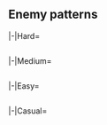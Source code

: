 {{Notice|The following enemy patterns and ship drops are autogenerated.<br>If in doubt, use tooltips to check sample sizes.}}
==Enemy patterns==
{{Section}}
<tabber>
|-|Hard=
{{Event/Map|
{{Event/MapNode|1|Hard|x=138|y=207}}
{{Event/MapNode|AB|Hard|x=170|y=188}}
{{Event/MapNode|A|Hard|x=83|y=148}}
{{Event/MapNode|B|Hard|x=102|y=253}}
{{Event/MapNode|C|Hard|x=179|y=116}}
{{Event/MapNode|D|Hard|x=181|y=285}}
{{Event/MapNode|E|Hard|x=240|y=309}}
{{Event/MapNode|F|Hard|x=272|y=147}}
{{Event/MapNode|G|Hard|x=275|y=83}}
{{Event/MapNode|H|Hard|x=293|y=256}}
{{Event/MapNode|I|Hard|x=349|y=172}}
{{Event/MapNode|J2|Hard|x=354|y=114}}
{{Event/MapNode|J3|Hard|x=376|y=284}}
{{Event/MapNode|J|Hard|x=361|y=237}}
{{Event/MapNode|K|Hard|x=389|y=185}}
{{Event/MapNode|L|Hard|x=397|y=229}}
{{Event/MapNode|M|Hard|x=414|y=138}}
{{Event/MapNode|N|Hard|x=439|y=271}}
{{Event/MapNode|O|Hard|x=441|y=89}}
{{Event/MapNode|P|Hard|x=471|y=305}}
{{Event/MapNode|Q|Hard|x=466|y=210}}
{{Event/MapNode|R|Hard|x=485|y=167}}
{{Event/MapNode|S|Hard|x=491|y=261}}
{{Event/MapNode|T|Hard|x=526|y=220}}
{{Event/MapNode|U|Hard|x=540|y=169}}
{{Event/MapNode|V|Hard|x=548|y=285}}
{{Event/MapNode|W|Hard|x=550|y=98}}
{{Event/MapNode|X|Hard|x=573|y=164}}
{{Event/MapNode|Y|Hard|x=581|y=113}}
{{Event/MapNode|Z1|Hard|x=597|y=305}}
{{Event/MapNode|Z2|Hard|x=612|y=158}}
{{Event/MapNode|Z|Hard|x=564|y=242}}
}}
<div class="scrollable" style="width:800px;max-height:400px;overflow:auto;">
{{Map/Nodes|diff=Hard|name=
|AB
|Raid
|{{TooltipSimple|Diamond|49% (1863/3839)}}
|Standard Carrier Wo-Class/Kai Flagship VI
|Standard Carrier Wo-Class/Kai Flagship VI
|Standard Carrier Wo-Class/Kai Flagship V
|Destroyer Na-Class/Late Model Flagship
|Destroyer Na-Class/Late Model Flagship
|-
|AB
|Raid
|{{TooltipSimple|Diamond|24% (909/3839)}}
|Abyssal Pacific Princess/III
|Standard Carrier Wo-Class/Kai Flagship VI
|Standard Carrier Wo-Class/Kai Flagship VI
|Standard Carrier Wo-Class/Kai Flagship V
|Standard Carrier Wo-Class/Kai Flagship V
|Destroyer Na-Class/Late Model Flagship
|-
|AB
|Raid
|{{TooltipSimple|Diamond|28% (1067/3839)}}
|Abyssal Pacific Princess/Damaged III
|Standard Carrier Wo-Class/Kai Flagship VI
|Standard Carrier Wo-Class/Kai Flagship VI
|Standard Carrier Wo-Class/Kai Flagship V
|Standard Carrier Wo-Class/Kai Flagship V
|Destroyer Na-Class/Late Model Flagship
}}
{{Map/Nodes|diff=Hard|name=
|A
|Normal
|{{TooltipSimple|Line Ahead|82% (9/11)}}<br>{{TooltipSimple|Double Line|9% (1/11)}}<br>{{TooltipSimple|Vanguard|9% (1/11)}}
|Light Cruiser He-Class/Flagship
|Heavy Cruiser Ne-Class/Elite
|Light Cruiser Tsu-Class/Elite
|Destroyer Ha-Class/Late Model
|Destroyer Ha-Class/Late Model
|Submarine So-Class/Elite
}}
{{Map/Nodes|diff=Hard|name=
|B
|Normal
|{{TooltipSimple|Echelon|19% (417/2162)}}<br>{{TooltipSimple|Line Abreast|16% (338/2162)}}
|Submarine So-Class/Elite
|Submarine So-Class/Elite
|Submarine So-Class/Elite
|Submarine So-Class
|Submarine Yo-Class
|Submarine Yo-Class
|-
|B
|Normal
|{{TooltipSimple|Echelon|15% (325/2162)}}<br>{{TooltipSimple|Line Abreast|15% (328/2162)}}
|Submarine So-Class/Elite
|Submarine So-Class/Elite
|Submarine So-Class/Elite
|Submarine So-Class/Elite
|Submarine So-Class/Elite
|Submarine Yo-Class
|-
|B
|Normal
|{{TooltipSimple|Echelon|35% (754/2162)}}
|Submarine So-Class/Flagship
|Submarine So-Class/Elite
|Submarine So-Class/Elite
|Submarine So-Class/Elite
|Submarine Yo-Class/Elite
|Submarine Yo-Class/Elite
}}
{{Map/Nodes|diff=Hard|name=
|C
|Normal
|{{TooltipSimple|Echelon|18% (203/1102)}}<br>{{TooltipSimple|Line Abreast|14% (155/1102)}}
|Submarine So-Class/Elite
|Submarine So-Class/Elite
|Submarine So-Class/Elite
|Submarine So-Class
|Submarine So-Class
|Submarine So-Class
|-
|C
|Normal
|{{TooltipSimple|Echelon|18% (197/1102)}}<br>{{TooltipSimple|Line Abreast|16% (174/1102)}}
|Submarine So-Class/Elite
|Submarine So-Class/Elite
|Submarine So-Class/Elite
|Submarine So-Class/Elite
|Submarine So-Class/Elite
|Submarine So-Class
|-
|C
|Normal
|{{TooltipSimple|Echelon|34% (373/1102)}}
|Submarine So-Class/Flagship
|Submarine So-Class/Elite
|Submarine So-Class/Elite
|Submarine So-Class/Elite
|Submarine So-Class/Elite
|Submarine So-Class/Elite
}}
{{Map/Nodes|diff=Hard|name=
|E
|Defense
|{{TooltipSimple|Diamond|18% (330/1836)}}
|Standard Carrier Wo-Class/Kai Flagship VI
|Standard Carrier Wo-Class/Kai Flagship VI
|Standard Carrier Wo-Class/Kai Flagship V
|Destroyer Na-Class/Late Model Flagship
|Destroyer Na-Class/Late Model Flagship
|-
|E
|Defense
|{{TooltipSimple|Diamond|27% (491/1836)}}
|Abyssal Pacific Princess/III
|Standard Carrier Wo-Class/Kai Flagship VI
|Standard Carrier Wo-Class/Kai Flagship V
|Standard Carrier Wo-Class/Kai Flagship V
|Standard Carrier Wo-Class/Kai Flagship V
|Destroyer Na-Class/Late Model Flagship
|-
|E
|Defense
|{{TooltipSimple|Diamond|55% (1015/1836)}}
|Abyssal Pacific Princess/Damaged III
|Standard Carrier Wo-Class/Kai Flagship VI
|Standard Carrier Wo-Class/Kai Flagship VI
|Standard Carrier Wo-Class/Kai Flagship V
|Standard Carrier Wo-Class/Kai Flagship V
|Destroyer Na-Class/Late Model Flagship
}}
{{Map/Nodes|diff=Hard|name=
|F
|Defense
|{{TooltipSimple|Diamond|14% (31/220)}}
|Light Carrier Nu-Class/Kai Flagship IV
|Light Carrier Nu-Class/Kai Flagship IV
|Light Carrier Nu-Class/Kai Flagship
|Light Carrier Nu-Class/Kai Flagship
|Light Cruiser He-Class/Flagship
|Light Cruiser Tsu-Class/Flagship
|-
|F
|Defense
|{{TooltipSimple|Diamond|44% (96/220)}}
|Light Carrier Nu-Class/Kai Flagship IV
|Light Carrier Nu-Class/Kai Flagship IV
|Battleship Ta-Class/Flagship
|Light Cruiser He-Class/Flagship
|Light Cruiser Tsu-Class/Elite
|Light Cruiser Tsu-Class/Elite
|-
|F
|Defense
|{{TooltipSimple|Diamond|42% (93/220)}}
|Light Carrier Nu-Class/Kai Flagship IV
|Light Carrier Nu-Class/Kai Flagship IV
|Light Carrier Nu-Class/Kai Flagship
|Battleship Ta-Class/Flagship
|Light Cruiser He-Class/Flagship
|Light Cruiser Tsu-Class/Elite
}}
{{Map/Nodes|diff=Hard|name=
|G
|Defense
|{{TooltipSimple|Diamond|1% (3/295)}}
|Light Carrier Nu-Class/Kai Flagship IV
|Light Carrier Nu-Class/Kai Flagship IV
|Light Carrier Nu-Class/Kai Flagship
|Light Carrier Nu-Class/Kai Flagship
|Light Cruiser He-Class/Flagship
|Light Cruiser Tsu-Class/Flagship
|-
|G
|Defense
|{{TooltipSimple|Diamond|51% (151/295)}}
|Light Carrier Nu-Class/Kai Flagship IV
|Light Carrier Nu-Class/Kai Flagship IV
|Battleship Ta-Class/Flagship
|Light Cruiser He-Class/Flagship
|Light Cruiser Tsu-Class/Elite
|Light Cruiser Tsu-Class/Elite
|-
|G
|Defense
|{{TooltipSimple|Diamond|48% (141/295)}}
|Light Carrier Nu-Class/Kai Flagship IV
|Light Carrier Nu-Class/Kai Flagship IV
|Light Carrier Nu-Class/Kai Flagship
|Battleship Ta-Class/Flagship
|Light Cruiser He-Class/Flagship
|Light Cruiser Tsu-Class/Elite
}}
{{Map/Nodes|diff=Hard|name=
|H
|Normal
|{{TooltipSimple|Diamond|29% (522/1820)}}
|Light Carrier Nu-Class/Kai Flagship IV
|Light Carrier Nu-Class/Kai Flagship IV
|Battleship Ta-Class/Flagship
|Light Cruiser He-Class/Flagship
|Light Cruiser Tsu-Class/Elite
|Light Cruiser Tsu-Class/Elite
|-
|H
|Normal
|{{TooltipSimple|Diamond|37% (678/1820)}}
|Light Carrier Nu-Class/Kai Flagship IV
|Light Carrier Nu-Class/Kai Flagship IV
|Light Carrier Nu-Class/Kai Flagship
|Battleship Ta-Class/Flagship
|Light Cruiser He-Class/Flagship
|Light Cruiser Tsu-Class/Elite
|-
|H
|Normal
|{{TooltipSimple|Diamond|34% (620/1820)}}
|Light Carrier Nu-Class/Kai Flagship IV
|Light Carrier Nu-Class/Kai Flagship IV
|Light Carrier Nu-Class/Kai Flagship
|Battleship Ta-Class/Flagship
|Light Cruiser He-Class/Flagship
|Light Cruiser Tsu-Class/Flagship
}}
{{Map/Nodes|diff=Hard|name=
|I
|Normal
|{{TooltipSimple|Line Ahead|61% (136/222)}}<br>{{TooltipSimple|Double Line|21% (47/222)}}<br>{{TooltipSimple|Echelon|18% (39/222)}}
|Light Cruiser He-Class/Flagship
|Heavy Cruiser Ne-Class/Elite
|Light Cruiser Tsu-Class/Elite
|Destroyer Ha-Class/Late Model
|Destroyer Ha-Class/Late Model
|Destroyer Ha-Class/Late Model
}}
{{Map/Nodes|diff=Hard|name=
|K
|Normal
|{{TooltipSimple|Diamond|35% (72/203)}}
|Light Carrier Nu-Class/Kai Flagship IV
|Light Carrier Nu-Class/Kai Flagship IV
|Battleship Ta-Class/Flagship
|Light Cruiser He-Class/Flagship
|Light Cruiser Tsu-Class/Elite
|Light Cruiser Tsu-Class/Elite
|-
|K
|Normal
|{{TooltipSimple|Diamond|32% (64/203)}}
|Light Carrier Nu-Class/Kai Flagship IV
|Light Carrier Nu-Class/Kai Flagship IV
|Light Carrier Nu-Class/Kai Flagship
|Battleship Ta-Class/Flagship
|Light Cruiser He-Class/Flagship
|Light Cruiser Tsu-Class/Elite
|-
|K
|Normal
|{{TooltipSimple|Diamond|33% (67/203)}}
|Light Carrier Nu-Class/Kai Flagship IV
|Light Carrier Nu-Class/Kai Flagship IV
|Light Carrier Nu-Class/Kai Flagship
|Battleship Ta-Class/Flagship
|Light Cruiser He-Class/Flagship
|Light Cruiser Tsu-Class/Flagship
}}
{{Map/Nodes|diff=Hard|name=
|L
|Normal
|{{TooltipSimple|Line Ahead|59% (873/1473)}}<br>{{TooltipSimple|Double Line|21% (303/1473)}}<br>{{TooltipSimple|Vanguard|20% (297/1473)}}
|Battleship Ta-Class/Flagship
|Battleship Ta-Class/Flagship
|Light Carrier Nu-Class/Kai Flagship
|Light Cruiser Tsu-Class/Flagship
|Destroyer Ha-Class/Late Model
|Destroyer Ha-Class/Late Model
}}
{{Map/Nodes|diff=Hard|name=
|M
|Normal
|{{TooltipSimple|Double Line|14% (26/189)}}
|Heavy Cruiser Ri-Class/Flagship
|Transport Ship Wa-Class/Flagship
|Transport Ship Wa-Class/Flagship
|Light Carrier Nu-Class/Kai Flagship
|Destroyer Ha-Class/Late Model
|Destroyer Ha-Class/Late Model
|-
|M
|Normal
|{{TooltipSimple|Double Line|37% (69/189)}}
|Heavy Cruiser Ri-Class/Kai Flagship
|Transport Ship Wa-Class/Flagship
|Transport Ship Wa-Class/Flagship
|Light Carrier Nu-Class/Kai Flagship
|Destroyer Ha-Class/Late Model
|Destroyer Ha-Class/Late Model
|-
|M
|Normal
|{{TooltipSimple|Echelon|15% (28/189)}}
|Battleship Ru-Class/Flagship
|Transport Ship Wa-Class/Flagship
|Transport Ship Wa-Class/Flagship
|Light Carrier Nu-Class/Kai Flagship
|Destroyer Ha-Class/Late Model
|Destroyer Ha-Class/Late Model
|-
|M
|Normal
|{{TooltipSimple|Double Line|35% (66/189)}}
|Battleship Ru-Class/Kai Flagship
|Transport Ship Wa-Class/Flagship
|Transport Ship Wa-Class/Flagship
|Light Carrier Nu-Class/Kai Flagship
|Destroyer Ha-Class/Late Model
|Destroyer Ha-Class/Late Model
}}
{{Map/Nodes|diff=Hard|name=
|N
|Normal
|{{TooltipSimple|Double Line|13% (246/1924)}}
|Heavy Cruiser Ri-Class/Flagship
|Transport Ship Wa-Class/Flagship
|Transport Ship Wa-Class/Flagship
|Light Carrier Nu-Class/Kai Flagship
|Destroyer Ha-Class/Late Model
|Destroyer Ha-Class/Late Model
|-
|N
|Normal
|{{TooltipSimple|Double Line|39% (755/1924)}}
|Heavy Cruiser Ri-Class/Kai Flagship
|Transport Ship Wa-Class/Flagship
|Transport Ship Wa-Class/Flagship
|Light Carrier Nu-Class/Kai Flagship
|Destroyer Ha-Class/Late Model
|Destroyer Ha-Class/Late Model
|-
|N
|Normal
|{{TooltipSimple|Echelon|12% (238/1924)}}
|Battleship Ru-Class/Flagship
|Transport Ship Wa-Class/Flagship
|Transport Ship Wa-Class/Flagship
|Light Carrier Nu-Class/Kai Flagship
|Destroyer Ha-Class/Late Model
|Destroyer Ha-Class/Late Model
|-
|N
|Normal
|{{TooltipSimple|Double Line|36% (685/1924)}}
|Battleship Ru-Class/Kai Flagship
|Transport Ship Wa-Class/Flagship
|Transport Ship Wa-Class/Flagship
|Light Carrier Nu-Class/Kai Flagship
|Destroyer Ha-Class/Late Model
|Destroyer Ha-Class/Late Model
}}
{{Map/Nodes|diff=Hard|name=
|Q
|Boss
|{{TooltipSimple|Cruising<br>Formation 4|57% (574/1003)}}
|Abyssal Jellyfish Princess/III
|Aircraft Carrier Princess/IV
|Battleship Princess
|Battleship Princess
|Destroyer Na-Class/Late Model Elite
|Destroyer Na-Class/Late Model Elite
|Light Cruiser Tsu-Class/Elite
|Destroyer Na-Class/Late Model Elite
|Destroyer Na-Class/Late Model Elite
|Destroyer Na-Class/Elite
|Destroyer Na-Class/Elite
|Submarine So-Class/Elite
|-
|Q
|Boss/Final
|{{TooltipSimple|Cruising<br>Formation 4|43% (429/1003)}}
|Abyssal Jellyfish Princess/III
|Aircraft Carrier Princess/IV
|Battleship Princess
|Battleship Princess
|Battleship Princess
|Light Cruiser He-Class/Flagship
|Light Cruiser Tsu-Class/Flagship
|Destroyer Na-Class/Late Model Flagship
|Destroyer Na-Class/Late Model Flagship
|Destroyer Na-Class/Late Model Flagship
|Destroyer Na-Class/Late Model Flagship
|Submarine So-Class/Flagship
}}
{{Map/Nodes|diff=Hard|name=
|R
|Normal
|{{TooltipSimple|Echelon|25% (1/4)}}
|New Submarine Princess/Flagship III
|Submarine So-Class/Flagship
|Submarine So-Class/Elite
|Submarine So-Class/Elite
|-
|R
|Normal
|{{TooltipSimple|Echelon|75% (3/4)}}
|New Submarine Princess/Flagship III
|Submarine So-Class/Flagship
|Submarine So-Class/Flagship
|Submarine So-Class/Flagship
}}
{{Map/Nodes|diff=Hard|name=
|S
|Defense
|{{TooltipSimple|Diamond|26% (470/1775)}}
|Abyssal Pacific Princess/III
|Standard Carrier Wo-Class/Kai Flagship IV
|Light Carrier Nu-Class/Kai Flagship IV
|Light Carrier Nu-Class/Kai Flagship IV
|Heavy Cruiser Ne-Class/Flagship
|Heavy Cruiser Ne-Class/Flagship
|-
|S
|Defense
|{{TooltipSimple|Diamond|21% (375/1775)}}
|Abyssal Pacific Princess/III
|Standard Carrier Wo-Class/Kai Flagship IV
|Standard Carrier Wo-Class/Kai Flagship IV
|Light Carrier Nu-Class/Kai Flagship IV
|Heavy Cruiser Ne-Class/Flagship
|Heavy Cruiser Ne-Class/Flagship
|-
|S
|Defense
|{{TooltipSimple|Diamond|52% (930/1775)}}
|Abyssal Pacific Princess/Damaged III
|Standard Carrier Wo-Class/Kai Flagship IV
|Light Carrier Nu-Class/Kai Flagship IV
|Light Carrier Nu-Class/Kai Flagship IV
|Light Carrier Nu-Class/Kai Flagship IV
|Heavy Cruiser Ne-Class/Flagship
}}
{{Map/Nodes|diff=Hard|name=
|U
|Ambush
|{{TooltipSimple|Line Ahead|16% (3/19)}}
|Battleship Ru-Class/Flagship
|Battleship Ru-Class/Flagship
|Battleship Ru-Class/Flagship
|Battleship Ru-Class/Flagship
|Destroyer Ro-Class/Late Model
|Destroyer Ro-Class/Late Model
|-
|U
|Ambush
|{{TooltipSimple|Line Ahead|37% (7/19)}}
|Battleship Ru-Class/Flagship
|Battleship Ru-Class/Flagship
|Battleship Ru-Class/Flagship
|Battleship Ru-Class/Flagship
|Destroyer Ha-Class/Late Model Elite
|Destroyer Ha-Class/Late Model Elite
|-
|U
|Ambush
|{{TooltipSimple|Line Ahead|26% (5/19)}}
|Battleship Ru-Class/Kai Flagship
|Battleship Ru-Class/Flagship
|Battleship Ru-Class/Flagship
|Battleship Ru-Class/Flagship
|Destroyer Ha-Class/Late Model Elite
|Destroyer Ha-Class/Late Model Elite
|-
|U
|Ambush
|{{TooltipSimple|Line Ahead|21% (4/19)}}
|Battleship Ru-Class/Kai Flagship
|Battleship Ru-Class/Kai Flagship
|Battleship Ru-Class/Flagship
|Battleship Ru-Class/Flagship
|Destroyer Ha-Class/Late Model Elite
|Destroyer Ha-Class/Late Model Elite
}}
{{Map/Nodes|diff=Hard|name=
|V
|Normal
|{{TooltipSimple|Line Ahead|57% (74/129)}}<br>{{TooltipSimple|Vanguard|43% (55/129)}}
|Light Cruiser Tsu-Class/Flagship
|Battleship Re-Class/Elite
|Heavy Cruiser Ne-Class/Elite
|Heavy Cruiser Ne-Class/Elite
|Destroyer Ha-Class/Late Model Elite
|Destroyer Ha-Class/Late Model Elite
}}
{{Map/Nodes|diff=Hard|name=
|W
|Defense
|{{TooltipSimple|Diamond|30% (49/163)}}
|Abyssal Pacific Princess/III
|Standard Carrier Wo-Class/Kai Flagship IV
|Light Carrier Nu-Class/Kai Flagship IV
|Light Carrier Nu-Class/Kai Flagship IV
|Heavy Cruiser Ne-Class/Flagship
|Heavy Cruiser Ne-Class/Flagship
|-
|W
|Defense
|{{TooltipSimple|Diamond|36% (59/163)}}
|Abyssal Pacific Princess/III
|Standard Carrier Wo-Class/Kai Flagship IV
|Standard Carrier Wo-Class/Kai Flagship IV
|Light Carrier Nu-Class/Kai Flagship IV
|Heavy Cruiser Ne-Class/Flagship
|Heavy Cruiser Ne-Class/Flagship
|-
|W
|Defense
|{{TooltipSimple|Diamond|34% (55/163)}}
|Abyssal Pacific Princess/Damaged III
|Standard Carrier Wo-Class/Kai Flagship IV
|Light Carrier Nu-Class/Kai Flagship IV
|Light Carrier Nu-Class/Kai Flagship IV
|Light Carrier Nu-Class/Kai Flagship IV
|Heavy Cruiser Ne-Class/Flagship
}}
{{Map/Nodes|diff=Hard|name=
|X
|Normal
|{{TooltipSimple|Line Ahead|26% (438/1678)}}<br>{{TooltipSimple|Vanguard|18% (296/1678)}}
|Light Cruiser Tsu-Class/Flagship
|Battleship Re-Class/Elite
|Heavy Cruiser Ne-Class/Elite
|Heavy Cruiser Ne-Class/Elite
|Destroyer Ni-Class/Kai Late Model Elite
|Destroyer Ni-Class/Kai Late Model Elite
|-
|X
|Normal
|{{TooltipSimple|Line Ahead|56% (944/1678)}}
|Light Cruiser Tsu-Class/Flagship
|Battleship Re-Class/Elite
|Battleship Re-Class/Elite
|Heavy Cruiser Ne-Class/Elite
|Destroyer Ni-Class/Kai Late Model Elite
|Destroyer Ni-Class/Kai Late Model Elite
}}
{{Map/Nodes|diff=Hard|name=
|Y
|Ambush
|{{TooltipSimple|Line Ahead|17% (2/12)}}
|Battleship Ru-Class/Flagship
|Battleship Ru-Class/Flagship
|Battleship Ru-Class/Flagship
|Battleship Ru-Class/Flagship
|Destroyer Ro-Class/Late Model
|Destroyer Ro-Class/Late Model
|-
|Y
|Ambush
|{{TooltipSimple|Line Ahead|67% (8/12)}}
|Battleship Ru-Class/Flagship
|Battleship Ru-Class/Flagship
|Battleship Ru-Class/Flagship
|Battleship Ru-Class/Flagship
|Destroyer Ha-Class/Late Model Elite
|Destroyer Ha-Class/Late Model Elite
|-
|Y
|Ambush
|{{TooltipSimple|Line Ahead|17% (2/12)}}
|Battleship Ru-Class/Kai Flagship
|Battleship Ru-Class/Flagship
|Battleship Ru-Class/Flagship
|Battleship Ru-Class/Flagship
|Destroyer Ha-Class/Late Model Elite
|Destroyer Ha-Class/Late Model Elite
}}
{{Map/Nodes|diff=Hard|name=
|Z
|Boss
|{{TooltipSimple|Cruising<br>Formation 4|45% (491/1100)}}
|Abyssal Pacific Princess/III
|Battleship Princess/Kai III
|Heavy Cruiser Princess/III
|Heavy Cruiser Ne-Class/Flagship
|Heavy Cruiser Ne-Class/Flagship
|Standard Carrier Wo-Class/Kai Flagship IV
|Light Cruiser Tsu-Class/Elite
|Light Cruiser Tsu-Class/Elite
|Destroyer Na-Class/Late Model Flagship
|Destroyer Na-Class/Late Model Flagship
|Destroyer Na-Class/Late Model Flagship
|Submarine So-Class/Flagship
|-
|Z
|Boss/Final
|{{TooltipSimple|Cruising<br>Formation 4|55% (609/1100)}}
|Abyssal Pacific Princess/Damaged III
|Battleship Princess/Kai III
|Battleship Princess/Kai III
|Heavy Cruiser Princess/III
|Heavy Cruiser Ne-Class/Flagship
|Standard Carrier Wo-Class/Kai Flagship IV
|Light Cruiser Tsu-Class/Flagship
|Light Cruiser Tsu-Class/Flagship
|Destroyer Na-Class/Late Model Flagship
|Destroyer Na-Class/Late Model Flagship
|Destroyer Na-Class/Late Model Flagship
|Submarine So-Class/Flagship
}}
</div> <!-- overflow -->
|-|Medium=
{{Event/Map|
{{Event/MapNode|1|Medium|x=138|y=207}}
{{Event/MapNode|AB|Medium|x=170|y=188}}
{{Event/MapNode|A|Medium|x=83|y=148}}
{{Event/MapNode|B|Medium|x=102|y=253}}
{{Event/MapNode|C|Medium|x=179|y=116}}
{{Event/MapNode|D|Medium|x=181|y=285}}
{{Event/MapNode|E|Medium|x=240|y=309}}
{{Event/MapNode|F|Medium|x=272|y=147}}
{{Event/MapNode|G|Medium|x=275|y=83}}
{{Event/MapNode|H|Medium|x=293|y=256}}
{{Event/MapNode|I|Medium|x=349|y=172}}
{{Event/MapNode|J2|Medium|x=354|y=114}}
{{Event/MapNode|J3|Medium|x=376|y=284}}
{{Event/MapNode|J|Medium|x=361|y=237}}
{{Event/MapNode|K|Medium|x=389|y=185}}
{{Event/MapNode|L|Medium|x=397|y=229}}
{{Event/MapNode|M|Medium|x=414|y=138}}
{{Event/MapNode|N|Medium|x=439|y=271}}
{{Event/MapNode|O|Medium|x=441|y=89}}
{{Event/MapNode|P|Medium|x=471|y=305}}
{{Event/MapNode|Q|Medium|x=466|y=210}}
{{Event/MapNode|R|Medium|x=485|y=167}}
{{Event/MapNode|S|Medium|x=491|y=261}}
{{Event/MapNode|T|Medium|x=526|y=220}}
{{Event/MapNode|U|Medium|x=540|y=169}}
{{Event/MapNode|V|Medium|x=548|y=285}}
{{Event/MapNode|W|Medium|x=550|y=98}}
{{Event/MapNode|X|Medium|x=573|y=164}}
{{Event/MapNode|Y|Medium|x=581|y=113}}
{{Event/MapNode|Z1|Medium|x=597|y=305}}
{{Event/MapNode|Z2|Medium|x=612|y=158}}
{{Event/MapNode|Z|Medium|x=564|y=242}}
}}
<div class="scrollable" style="width:800px;max-height:400px;overflow:auto;">
{{Map/Nodes|diff=Medium|name=
|AB
|Raid
|{{TooltipSimple|Diamond|60% (369/611)}}
|Standard Carrier Wo-Class/Kai Flagship VI
|Standard Carrier Wo-Class/Kai Flagship VI
|Light Cruiser Tsu-Class/Elite
|Destroyer Na-Class/Late Model Elite
|Destroyer Na-Class/Late Model Elite
|-
|AB
|Raid
|{{TooltipSimple|Diamond|25% (153/611)}}
|Abyssal Pacific Princess/II
|Standard Carrier Wo-Class/Kai Flagship VI
|Standard Carrier Wo-Class/Kai Flagship VI
|Standard Carrier Wo-Class/Kai Flagship V
|Destroyer Na-Class/Late Model Elite
|Destroyer Na-Class/Late Model Elite
|-
|AB
|Raid
|{{TooltipSimple|Diamond|15% (89/611)}}
|Abyssal Pacific Princess/Damaged II
|Standard Carrier Wo-Class/Kai Flagship VI
|Standard Carrier Wo-Class/Kai Flagship VI
|Standard Carrier Wo-Class/Kai Flagship V
|Destroyer Na-Class/Late Model Elite
|Destroyer Na-Class/Late Model Elite
}}
{{Map/Nodes|diff=Medium|name=
|A
|Normal
|{{TooltipSimple|Line Ahead|100% (1/1)}}
|Light Cruiser He-Class/Flagship
|Heavy Cruiser Ne-Class
|Light Cruiser Tsu-Class
|Destroyer Ha-Class/Late Model
|Destroyer I-Class
|Submarine So-Class
}}
{{Map/Nodes|diff=Medium|name=
|B
|Normal
|{{TooltipSimple|Echelon|16% (82/498)}}<br>{{TooltipSimple|Line Abreast|10% (49/498)}}
|Submarine So-Class/Elite
|Submarine So-Class
|Submarine So-Class
|Submarine So-Class
|Submarine Yo-Class
|Submarine Yo-Class
|-
|B
|Normal
|{{TooltipSimple|Echelon|30% (150/498)}}<br>{{TooltipSimple|Line Abreast|24% (122/498)}}
|Submarine So-Class/Elite
|Submarine So-Class/Elite
|Submarine So-Class/Elite
|Submarine So-Class
|Submarine Yo-Class
|Submarine Yo-Class
|-
|B
|Normal
|{{TooltipSimple|Echelon|9% (47/498)}}<br>{{TooltipSimple|Line Abreast|10% (48/498)}}
|Submarine So-Class/Elite
|Submarine So-Class/Elite
|Submarine So-Class/Elite
|Submarine So-Class/Elite
|Submarine So-Class/Elite
|Submarine Yo-Class
}}
{{Map/Nodes|diff=Medium|name=
|C
|Normal
|{{TooltipSimple|Echelon|12% (12/99)}}<br>{{TooltipSimple|Line Abreast|10% (10/99)}}
|Submarine So-Class/Elite
|Submarine So-Class
|Submarine So-Class
|Submarine So-Class
|Submarine So-Class
|Submarine So-Class
|-
|C
|Normal
|{{TooltipSimple|Echelon|32% (32/99)}}<br>{{TooltipSimple|Line Abreast|22% (22/99)}}
|Submarine So-Class/Elite
|Submarine So-Class/Elite
|Submarine So-Class/Elite
|Submarine So-Class
|Submarine So-Class
|Submarine So-Class
|-
|C
|Normal
|{{TooltipSimple|Echelon|10% (10/99)}}<br>{{TooltipSimple|Line Abreast|13% (13/99)}}
|Submarine So-Class/Elite
|Submarine So-Class/Elite
|Submarine So-Class/Elite
|Submarine So-Class/Elite
|Submarine So-Class/Elite
|Submarine So-Class
}}
{{Map/Nodes|diff=Medium|name=
|E
|Defense
|{{TooltipSimple|Diamond|26% (72/277)}}
|Standard Carrier Wo-Class/Kai Flagship VI
|Standard Carrier Wo-Class/Kai Flagship VI
|Light Cruiser Tsu-Class/Elite
|Destroyer Na-Class/Late Model Elite
|Destroyer Na-Class/Late Model Elite
|-
|E
|Defense
|{{TooltipSimple|Diamond|40% (112/277)}}
|Abyssal Pacific Princess/II
|Standard Carrier Wo-Class/Kai Flagship VI
|Standard Carrier Wo-Class/Kai Flagship V
|Standard Carrier Wo-Class/Kai Flagship V
|Destroyer Na-Class/Late Model Elite
|Destroyer Na-Class/Late Model Elite
|-
|E
|Defense
|{{TooltipSimple|Diamond|34% (93/277)}}
|Abyssal Pacific Princess/Damaged II
|Standard Carrier Wo-Class/Kai Flagship VI
|Standard Carrier Wo-Class/Kai Flagship VI
|Standard Carrier Wo-Class/Kai Flagship V
|Destroyer Na-Class/Late Model Elite
|Destroyer Na-Class/Late Model Elite
}}
{{Map/Nodes|diff=Medium|name=
|F
|Defense
|{{TooltipSimple|Diamond|43% (13/30)}}
|Light Carrier Nu-Class/Kai Elite III
|Light Carrier Nu-Class/Kai Elite III
|Battleship Ta-Class/Elite
|Light Cruiser Tsu-Class
|Destroyer Ro-Class/Late Model
|Destroyer Ro-Class/Late Model
|-
|F
|Defense
|{{TooltipSimple|Diamond|57% (17/30)}}
|Light Carrier Nu-Class/Kai Elite III
|Light Carrier Nu-Class/Kai Elite III
|Light Carrier Nu-Class/Kai Elite
|Battleship Ta-Class/Elite
|Light Cruiser He-Class/Flagship
|Light Cruiser Tsu-Class
}}
{{Map/Nodes|diff=Medium|name=
|G
|Defense
|{{TooltipSimple|Diamond|36% (20/56)}}
|Light Carrier Nu-Class/Kai Elite III
|Light Carrier Nu-Class/Kai Elite III
|Battleship Ta-Class/Elite
|Light Cruiser Tsu-Class
|Destroyer Ro-Class/Late Model
|Destroyer Ro-Class/Late Model
|-
|G
|Defense
|{{TooltipSimple|Diamond|64% (36/56)}}
|Light Carrier Nu-Class/Kai Elite III
|Light Carrier Nu-Class/Kai Elite III
|Light Carrier Nu-Class/Kai Elite
|Battleship Ta-Class/Elite
|Light Cruiser He-Class/Flagship
|Light Cruiser Tsu-Class
}}
{{Map/Nodes|diff=Medium|name=
|H
|Normal
|{{TooltipSimple|Diamond|31% (132/423)}}
|Light Carrier Nu-Class/Kai Elite III
|Light Carrier Nu-Class/Kai Elite III
|Battleship Ta-Class/Elite
|Light Cruiser Tsu-Class
|Destroyer Ro-Class/Late Model
|Destroyer Ro-Class/Late Model
|-
|H
|Normal
|{{TooltipSimple|Diamond|44% (187/423)}}
|Light Carrier Nu-Class/Kai Elite III
|Light Carrier Nu-Class/Kai Elite III
|Light Carrier Nu-Class/Kai Elite
|Battleship Ta-Class/Elite
|Light Cruiser He-Class/Flagship
|Light Cruiser Tsu-Class
|-
|H
|Normal
|{{TooltipSimple|Diamond|25% (104/423)}}
|Light Carrier Nu-Class/Kai Flagship
|Light Carrier Nu-Class/Kai Elite III
|Light Carrier Nu-Class/Kai Elite
|Battleship Ta-Class/Elite
|Light Cruiser He-Class/Flagship
|Light Cruiser Tsu-Class/Elite
}}
{{Map/Nodes|diff=Medium|name=
|I
|Normal
|{{TooltipSimple|Line Ahead|67% (22/33)}}<br>{{TooltipSimple|Double Line|21% (7/33)}}<br>{{TooltipSimple|Echelon|12% (4/33)}}
|Light Cruiser He-Class/Flagship
|Heavy Cruiser Ne-Class
|Light Cruiser Tsu-Class
|Destroyer Ha-Class/Late Model
|Destroyer Ha-Class/Late Model
|Destroyer I-Class
}}
{{Map/Nodes|diff=Medium|name=
|K
|Normal
|{{TooltipSimple|Diamond|41% (13/32)}}
|Light Carrier Nu-Class/Kai Elite III
|Light Carrier Nu-Class/Kai Elite III
|Battleship Ta-Class/Elite
|Light Cruiser Tsu-Class
|Destroyer Ro-Class/Late Model
|Destroyer Ro-Class/Late Model
|-
|K
|Normal
|{{TooltipSimple|Diamond|28% (9/32)}}
|Light Carrier Nu-Class/Kai Elite III
|Light Carrier Nu-Class/Kai Elite III
|Light Carrier Nu-Class/Kai Elite
|Battleship Ta-Class/Elite
|Light Cruiser He-Class/Flagship
|Light Cruiser Tsu-Class
|-
|K
|Normal
|{{TooltipSimple|Diamond|31% (10/32)}}
|Light Carrier Nu-Class/Kai Flagship
|Light Carrier Nu-Class/Kai Elite III
|Light Carrier Nu-Class/Kai Elite
|Battleship Ta-Class/Elite
|Light Cruiser He-Class/Flagship
|Light Cruiser Tsu-Class/Elite
}}
{{Map/Nodes|diff=Medium|name=
|L
|Normal
|{{TooltipSimple|Line Ahead|57% (193/338)}}<br>{{TooltipSimple|Double Line|23% (77/338)}}<br>{{TooltipSimple|Vanguard|20% (68/338)}}
|Battleship Ta-Class/Elite
|Battleship Ta-Class/Elite
|Light Carrier Nu-Class/Kai Elite
|Light Cruiser Tsu-Class/Elite
|Destroyer Ha-Class/Late Model
|Destroyer Ha-Class/Late Model
}}
{{Map/Nodes|diff=Medium|name=
|M
|Normal
|{{TooltipSimple|Double Line|32% (8/25)}}
|Transport Ship Wa-Class/Elite
|Transport Ship Wa-Class/Elite
|Light Carrier Nu-Class/Kai Flagship
|Destroyer Ha-Class/Late Model
|Destroyer Ha-Class/Late Model
|Destroyer I-Class
|-
|M
|Normal
|{{TooltipSimple|Double Line|36% (9/25)}}
|Heavy Cruiser Ri-Class/Elite
|Transport Ship Wa-Class/Elite
|Transport Ship Wa-Class/Elite
|Light Carrier Nu-Class/Kai Flagship
|Destroyer Ha-Class/Late Model
|Destroyer Ha-Class/Late Model
|-
|M
|Normal
|{{TooltipSimple|Double Line|32% (8/25)}}
|Heavy Cruiser Ri-Class/Flagship
|Transport Ship Wa-Class/Flagship
|Transport Ship Wa-Class/Flagship
|Light Carrier Nu-Class/Kai Flagship
|Destroyer Ha-Class/Late Model
|Destroyer Ha-Class/Late Model
}}
{{Map/Nodes|diff=Medium|name=
|N
|Normal
|{{TooltipSimple|Double Line|36% (105/294)}}
|Transport Ship Wa-Class/Elite
|Transport Ship Wa-Class/Elite
|Light Carrier Nu-Class/Kai Flagship
|Destroyer Ha-Class/Late Model
|Destroyer Ha-Class/Late Model
|Destroyer I-Class
|-
|N
|Normal
|{{TooltipSimple|Double Line|20% (58/294)}}
|Heavy Cruiser Ri-Class/Elite
|Transport Ship Wa-Class/Elite
|Transport Ship Wa-Class/Elite
|Light Carrier Nu-Class/Kai Flagship
|Destroyer Ha-Class/Late Model
|Destroyer Ha-Class/Late Model
|-
|N
|Normal
|{{TooltipSimple|Double Line|45% (131/294)}}
|Heavy Cruiser Ri-Class/Flagship
|Transport Ship Wa-Class/Flagship
|Transport Ship Wa-Class/Flagship
|Light Carrier Nu-Class/Kai Flagship
|Destroyer Ha-Class/Late Model
|Destroyer Ha-Class/Late Model
}}
{{Map/Nodes|diff=Medium|name=
|Q
|Boss
|{{TooltipSimple|Cruising<br>Formation 4|65% (144/221)}}
|Abyssal Jellyfish Princess/II
|Aircraft Carrier Princess/III
|Battleship Princess
|Destroyer Na-Class/Late Model Elite
|Destroyer Na-Class/Late Model Elite
|Destroyer Na-Class/Late Model Elite
|Light Cruiser Tsu-Class/Elite
|Destroyer Na-Class/Late Model Elite
|Destroyer Na-Class
|Destroyer Na-Class
|Destroyer Na-Class
|Submarine So-Class
|-
|Q
|Boss/Final
|{{TooltipSimple|Cruising<br>Formation 4|35% (77/221)}}
|Abyssal Jellyfish Princess/II
|Aircraft Carrier Princess/III
|Battleship Princess
|Battleship Princess
|Destroyer Na-Class/Late Model Elite
|Destroyer Na-Class/Late Model Elite
|Light Cruiser Tsu-Class/Elite
|Destroyer Na-Class/Late Model Elite
|Destroyer Na-Class/Late Model Elite
|Destroyer Na-Class/Elite
|Destroyer Na-Class/Elite
|Submarine So-Class/Elite
}}
{{Map/Nodes|diff=Medium|name=
|S
|Defense
|{{TooltipSimple|Diamond|41% (110/267)}}
|Abyssal Pacific Princess/II
|Standard Carrier Wo-Class/Kai Flagship III
|Light Carrier Nu-Class/Elite IV
|Light Carrier Nu-Class/Elite IV
|Heavy Cruiser Ne-Class/Elite
|Heavy Cruiser Ne-Class/Elite
|-
|S
|Defense
|{{TooltipSimple|Diamond|28% (74/267)}}
|Abyssal Pacific Princess/II
|Standard Carrier Wo-Class/Kai Flagship III
|Light Carrier Nu-Class/Kai Elite III
|Light Carrier Nu-Class/Elite IV
|Heavy Cruiser Ne-Class/Elite
|Heavy Cruiser Ne-Class/Elite
|-
|S
|Defense
|{{TooltipSimple|Diamond|31% (83/267)}}
|Abyssal Pacific Princess/Damaged II
|Standard Carrier Wo-Class/Kai Flagship III
|Light Carrier Nu-Class/Kai Elite III
|Light Carrier Nu-Class/Kai Elite III
|Light Carrier Nu-Class/Elite IV
|Heavy Cruiser Ne-Class/Elite
}}
{{Map/Nodes|diff=Medium|name=
|U
|Ambush
|{{TooltipSimple|Line Ahead|100% (4/4)}}
|Battleship Ru-Class/Flagship
|Battleship Ru-Class/Flagship
|Battleship Ru-Class/Flagship
|Battleship Ru-Class/Elite
|Destroyer Ro-Class/Late Model
|Destroyer Ro-Class/Late Model
}}
{{Map/Nodes|diff=Medium|name=
|V
|Normal
|{{TooltipSimple|Line Ahead|75% (18/24)}}<br>{{TooltipSimple|Vanguard|25% (6/24)}}
|Light Cruiser Tsu-Class/Elite
|Battleship Re-Class
|Heavy Cruiser Ne-Class
|Heavy Cruiser Ne-Class
|Destroyer Ha-Class/Late Model Elite
|Destroyer Ha-Class/Late Model Elite
}}
{{Map/Nodes|diff=Medium|name=
|W
|Defense
|{{TooltipSimple|Diamond|42% (8/19)}}
|Abyssal Pacific Princess/II
|Standard Carrier Wo-Class/Kai Flagship III
|Light Carrier Nu-Class/Elite IV
|Light Carrier Nu-Class/Elite IV
|Heavy Cruiser Ne-Class/Elite
|Heavy Cruiser Ne-Class/Elite
|-
|W
|Defense
|{{TooltipSimple|Diamond|58% (11/19)}}
|Abyssal Pacific Princess/II
|Standard Carrier Wo-Class/Kai Flagship III
|Light Carrier Nu-Class/Kai Elite III
|Light Carrier Nu-Class/Elite IV
|Heavy Cruiser Ne-Class/Elite
|Heavy Cruiser Ne-Class/Elite
}}
{{Map/Nodes|diff=Medium|name=
|X
|Normal
|{{TooltipSimple|Line Ahead|39% (97/248)}}<br>{{TooltipSimple|Vanguard|28% (69/248)}}
|Light Cruiser Tsu-Class/Elite
|Battleship Re-Class
|Heavy Cruiser Ne-Class
|Heavy Cruiser Ne-Class
|Destroyer Ni-Class/Kai Late Model Elite
|Destroyer Ni-Class/Kai Late Model Elite
|-
|X
|Normal
|{{TooltipSimple|Line Ahead|33% (82/248)}}
|Light Cruiser Tsu-Class/Elite
|Battleship Re-Class
|Battleship Re-Class
|Heavy Cruiser Ne-Class
|Destroyer Ni-Class/Kai Late Model Elite
|Destroyer Ni-Class/Kai Late Model Elite
}}
{{Map/Nodes|diff=Medium|name=
|Y
|Ambush
|{{TooltipSimple|Line Ahead|25% (1/4)}}
|Battleship Ru-Class/Flagship
|Battleship Ru-Class/Flagship
|Battleship Ru-Class/Elite
|Destroyer Ro-Class/Late Model
|Destroyer I-Class
|Destroyer I-Class
|-
|Y
|Ambush
|{{TooltipSimple|Line Ahead|50% (2/4)}}
|Battleship Ru-Class/Flagship
|Battleship Ru-Class/Flagship
|Battleship Ru-Class/Flagship
|Battleship Ru-Class/Elite
|Destroyer Ro-Class/Late Model
|Destroyer Ro-Class/Late Model
|-
|Y
|Ambush
|{{TooltipSimple|Line Ahead|25% (1/4)}}
|Battleship Ru-Class/Flagship
|Battleship Ru-Class/Flagship
|Battleship Ru-Class/Flagship
|Battleship Ru-Class/Flagship
|Destroyer Ro-Class/Late Model
|Destroyer Ro-Class/Late Model
}}
{{Map/Nodes|diff=Medium|name=
|Z
|Boss
|{{TooltipSimple|Cruising<br>Formation 4|65% (133/206)}}
|Abyssal Pacific Princess/II
|Battleship Princess/Kai
|Heavy Cruiser Princess
|Heavy Cruiser Ne-Class/Elite
|Heavy Cruiser Ne-Class/Elite
|Standard Carrier Wo-Class/Kai Flagship III
|Light Cruiser Tsu-Class
|Light Cruiser Tsu-Class
|Destroyer Na-Class/Late Model Elite
|Destroyer Na-Class/Late Model Elite
|Destroyer Na-Class/Late Model Elite
|Submarine So-Class/Elite
|-
|Z
|Boss/Final
|{{TooltipSimple|Cruising<br>Formation 4|35% (73/206)}}
|Abyssal Pacific Princess/Damaged II
|Battleship Princess/Kai
|Battleship Princess/Kai
|Heavy Cruiser Princess
|Heavy Cruiser Ne-Class/Elite
|Standard Carrier Wo-Class/Kai Flagship III
|Light Cruiser Tsu-Class/Elite
|Light Cruiser Tsu-Class/Elite
|Destroyer Na-Class/Late Model Elite
|Destroyer Na-Class/Late Model Elite
|Destroyer Na-Class/Late Model Elite
|Submarine So-Class/Elite
}}
</div> <!-- overflow -->
|-|Easy=
{{Event/Map|
{{Event/MapNode|1|Easy|x=138|y=207}}
{{Event/MapNode|AB|Easy|x=170|y=188}}
{{Event/MapNode|A|Easy|x=83|y=148}}
{{Event/MapNode|B|Easy|x=102|y=253}}
{{Event/MapNode|C|Easy|x=179|y=116}}
{{Event/MapNode|D|Easy|x=181|y=285}}
{{Event/MapNode|E|Easy|x=240|y=309}}
{{Event/MapNode|F|Easy|x=272|y=147}}
{{Event/MapNode|G|Easy|x=275|y=83}}
{{Event/MapNode|H|Easy|x=293|y=256}}
{{Event/MapNode|I|Easy|x=349|y=172}}
{{Event/MapNode|J2|Easy|x=354|y=114}}
{{Event/MapNode|J3|Easy|x=376|y=284}}
{{Event/MapNode|J|Easy|x=361|y=237}}
{{Event/MapNode|K|Easy|x=389|y=185}}
{{Event/MapNode|L|Easy|x=397|y=229}}
{{Event/MapNode|M|Easy|x=414|y=138}}
{{Event/MapNode|N|Easy|x=439|y=271}}
{{Event/MapNode|O|Easy|x=441|y=89}}
{{Event/MapNode|P|Easy|x=471|y=305}}
{{Event/MapNode|Q|Easy|x=466|y=210}}
{{Event/MapNode|R|Easy|x=485|y=167}}
{{Event/MapNode|S|Easy|x=491|y=261}}
{{Event/MapNode|T|Easy|x=526|y=220}}
{{Event/MapNode|U|Easy|x=540|y=169}}
{{Event/MapNode|V|Easy|x=548|y=285}}
{{Event/MapNode|W|Easy|x=550|y=98}}
{{Event/MapNode|X|Easy|x=573|y=164}}
{{Event/MapNode|Y|Easy|x=581|y=113}}
{{Event/MapNode|Z1|Easy|x=597|y=305}}
{{Event/MapNode|Z2|Easy|x=612|y=158}}
{{Event/MapNode|Z|Easy|x=564|y=242}}
}}
<div class="scrollable" style="width:800px;max-height:400px;overflow:auto;">
{{Map/Nodes|diff=Easy|name=
|AB
|Raid
|{{TooltipSimple|Diamond|51% (2990/5862)}}
|Standard Carrier Wo-Class/Kai Flagship V
|Standard Carrier Wo-Class/Kai Flagship V
|Light Cruiser Tsu-Class
|Destroyer Na-Class/Late Model
|Destroyer Na-Class/Late Model
|-
|AB
|Raid
|{{TooltipSimple|Diamond|40% (2367/5862)}}
|Abyssal Pacific Princess
|Standard Carrier Wo-Class/Kai Flagship VI
|Standard Carrier Wo-Class/Kai Flagship V
|Destroyer Na-Class/Late Model
|Destroyer Na-Class/Late Model
|-
|AB
|Raid
|{{TooltipSimple|Diamond|9% (505/5862)}}
|Abyssal Pacific Princess/Damaged
|Standard Carrier Wo-Class/Kai Flagship VI
|Standard Carrier Wo-Class/Kai Flagship V
|Destroyer Na-Class/Late Model
|Destroyer Na-Class/Late Model
}}
{{Map/Nodes|diff=Easy|name=
|A
|Normal
|{{TooltipSimple|Vanguard|10% (5/52)}}
|Heavy Cruiser Ne-Class
|Light Cruiser Tsu-Class
|Destroyer Ro-Class/Late Model
|Destroyer I-Class
|Destroyer I-Class
|Destroyer I-Class
|-
|A
|Normal
|{{TooltipSimple|Line Ahead|42% (22/52)}}<br>{{TooltipSimple|Double Line|17% (9/52)}}
|Heavy Cruiser Ne-Class
|Light Cruiser Tsu-Class
|Destroyer Ro-Class/Late Model
|Destroyer I-Class
|Destroyer I-Class
|Submarine So-Class
|-
|A
|Normal
|{{TooltipSimple|Double Line|17% (9/52)}}
|Light Cruiser He-Class/Flagship
|Heavy Cruiser Ne-Class
|Light Cruiser Tsu-Class
|Destroyer Ha-Class/Late Model
|Destroyer I-Class
|Submarine So-Class
|-
|A
|Normal
|{{TooltipSimple|Vanguard|13% (7/52)}}
|Light Cruiser He-Class/Flagship
|Heavy Cruiser Ne-Class
|Light Cruiser Tsu-Class
|Destroyer Ha-Class/Late Model
|Destroyer Ha-Class/Late Model
|Submarine So-Class
}}
{{Map/Nodes|diff=Easy|name=
|B
|Normal
|{{TooltipSimple|Echelon|21% (705/3399)}}<br>{{TooltipSimple|Line Abreast|24% (827/3399)}}
|Submarine So-Class
|Submarine So-Class
|Submarine So-Class
|Submarine Yo-Class
|Submarine Ka-Class
|Submarine Ka-Class
|-
|B
|Normal
|{{TooltipSimple|Echelon|20% (690/3399)}}<br>{{TooltipSimple|Line Abreast|16% (531/3399)}}
|Submarine So-Class/Elite
|Submarine So-Class
|Submarine So-Class
|Submarine So-Class
|Submarine Yo-Class
|Submarine Yo-Class
|-
|B
|Normal
|{{TooltipSimple|Echelon|9% (312/3399)}}<br>{{TooltipSimple|Line Abreast|10% (334/3399)}}
|Submarine So-Class/Elite
|Submarine So-Class/Elite
|Submarine So-Class/Elite
|Submarine So-Class
|Submarine Yo-Class
|Submarine Yo-Class
}}
{{Map/Nodes|diff=Easy|name=
|C
|Normal
|{{TooltipSimple|Echelon|19% (205/1097)}}<br>{{TooltipSimple|Line Abreast|26% (281/1097)}}
|Submarine So-Class
|Submarine So-Class
|Submarine So-Class
|Submarine So-Class
|Submarine So-Class
|-
|C
|Normal
|{{TooltipSimple|Echelon|20% (217/1097)}}<br>{{TooltipSimple|Line Abreast|16% (174/1097)}}
|Submarine So-Class/Elite
|Submarine So-Class
|Submarine So-Class
|Submarine So-Class
|Submarine So-Class
|Submarine So-Class
|-
|C
|Normal
|{{TooltipSimple|Echelon|9% (98/1097)}}<br>{{TooltipSimple|Line Abreast|11% (122/1097)}}
|Submarine So-Class/Elite
|Submarine So-Class/Elite
|Submarine So-Class/Elite
|Submarine So-Class
|Submarine So-Class
|Submarine So-Class
}}
{{Map/Nodes|diff=Easy|name=
|E
|Defense
|{{TooltipSimple|Diamond|36% (1728/4789)}}
|Standard Carrier Wo-Class/Kai Flagship V
|Standard Carrier Wo-Class/Kai Flagship V
|Light Cruiser Tsu-Class
|Destroyer Na-Class/Late Model
|Destroyer Na-Class/Late Model
|-
|E
|Defense
|{{TooltipSimple|Diamond|51% (2462/4789)}}
|Abyssal Pacific Princess
|Standard Carrier Wo-Class/Kai Flagship VI
|Standard Carrier Wo-Class/Kai Flagship V
|Destroyer Na-Class/Late Model
|Destroyer Na-Class/Late Model
|-
|E
|Defense
|{{TooltipSimple|Diamond|13% (599/4789)}}
|Abyssal Pacific Princess/Damaged
|Standard Carrier Wo-Class/Kai Flagship VI
|Standard Carrier Wo-Class/Kai Flagship V
|Destroyer Na-Class/Late Model
|Destroyer Na-Class/Late Model
}}
{{Map/Nodes|diff=Easy|name=
|F
|Defense
|{{TooltipSimple|Diamond|44% (101/228)}}
|Light Carrier Nu-Class/Elite IV
|Light Carrier Nu-Class/Elite IV
|Battleship Ta-Class
|Light Cruiser Tsu-Class
|Destroyer I-Class
|Destroyer I-Class
|-
|F
|Defense
|{{TooltipSimple|Diamond|33% (75/228)}}
|Light Carrier Nu-Class/Kai Elite III
|Light Carrier Nu-Class/Elite IV
|Battleship Ta-Class
|Light Cruiser Tsu-Class
|Destroyer Ro-Class/Late Model
|Destroyer I-Class
|-
|F
|Defense
|{{TooltipSimple|Diamond|2% (4/228)}}
|Light Carrier Nu-Class/Kai Elite III
|Light Carrier Nu-Class/Kai Elite III
|Battleship Ta-Class/Elite
|Light Cruiser Tsu-Class
|Destroyer Ro-Class/Late Model
|Destroyer Ro-Class/Late Model
|-
|F
|Defense
|{{TooltipSimple|Diamond|21% (48/228)}}
|Light Carrier Nu-Class/Kai Elite III
|Light Carrier Nu-Class/Elite IV
|Light Carrier Nu-Class/Elite III
|Battleship Ta-Class
|Light Cruiser Tsu-Class
|Destroyer Ro-Class/Late Model
}}
{{Map/Nodes|diff=Easy|name=
|G
|Defense
|{{TooltipSimple|Diamond|47% (133/286)}}
|Light Carrier Nu-Class/Elite IV
|Light Carrier Nu-Class/Elite IV
|Battleship Ta-Class
|Light Cruiser Tsu-Class
|Destroyer I-Class
|Destroyer I-Class
|-
|G
|Defense
|{{TooltipSimple|Diamond|34% (98/286)}}
|Light Carrier Nu-Class/Kai Elite III
|Light Carrier Nu-Class/Elite IV
|Battleship Ta-Class
|Light Cruiser Tsu-Class
|Destroyer Ro-Class/Late Model
|Destroyer I-Class
|-
|G
|Defense
|{{TooltipSimple|Diamond|19% (55/286)}}
|Light Carrier Nu-Class/Kai Elite III
|Light Carrier Nu-Class/Elite IV
|Light Carrier Nu-Class/Elite III
|Battleship Ta-Class
|Light Cruiser Tsu-Class
|Destroyer Ro-Class/Late Model
}}
{{Map/Nodes|diff=Easy|name=
|H
|Normal
|{{TooltipSimple|Diamond|29% (887/3030)}}
|Light Carrier Nu-Class/Elite IV
|Light Carrier Nu-Class/Elite IV
|Battleship Ta-Class
|Light Cruiser Tsu-Class
|Destroyer I-Class
|Destroyer I-Class
|-
|H
|Normal
|{{TooltipSimple|Diamond|30% (914/3030)}}
|Light Carrier Nu-Class/Kai Elite III
|Light Carrier Nu-Class/Elite IV
|Battleship Ta-Class
|Light Cruiser Tsu-Class
|Destroyer Ro-Class/Late Model
|Destroyer I-Class
|-
|H
|Normal
|{{TooltipSimple|Diamond|16% (472/3030)}}
|Light Carrier Nu-Class/Kai Elite III
|Light Carrier Nu-Class/Kai Elite III
|Battleship Ta-Class/Elite
|Light Cruiser Tsu-Class
|Destroyer Ro-Class/Late Model
|Destroyer Ro-Class/Late Model
|-
|H
|Normal
|{{TooltipSimple|Diamond|25% (757/3030)}}
|Light Carrier Nu-Class/Kai Elite III
|Light Carrier Nu-Class/Elite IV
|Light Carrier Nu-Class/Elite III
|Battleship Ta-Class
|Light Cruiser Tsu-Class
|Destroyer Ro-Class/Late Model
}}
{{Map/Nodes|diff=Easy|name=
|I
|Normal
|{{TooltipSimple|Line Ahead|40% (122/306)}}<br>{{TooltipSimple|Double Line|20% (62/306)}}<br>{{TooltipSimple|Echelon|9% (27/306)}}
|Heavy Cruiser Ne-Class
|Light Cruiser Tsu-Class
|Destroyer Ro-Class/Late Model
|Destroyer Ro-Class/Late Model
|Destroyer I-Class
|Destroyer I-Class
|-
|I
|Normal
|{{TooltipSimple|Double Line|13% (40/306)}}<br>{{TooltipSimple|Echelon|18% (55/306)}}
|Light Cruiser He-Class/Flagship
|Heavy Cruiser Ne-Class
|Light Cruiser Tsu-Class
|Destroyer Ha-Class/Late Model
|Destroyer Ha-Class/Late Model
|Destroyer I-Class
}}
{{Map/Nodes|diff=Easy|name=
|K
|Normal
|{{TooltipSimple|Diamond|35% (117/339)}}
|Light Carrier Nu-Class/Elite IV
|Light Carrier Nu-Class/Elite IV
|Battleship Ta-Class
|Light Cruiser Tsu-Class
|Destroyer I-Class
|Destroyer I-Class
|-
|K
|Normal
|{{TooltipSimple|Diamond|36% (123/339)}}
|Light Carrier Nu-Class/Kai Elite III
|Light Carrier Nu-Class/Elite IV
|Battleship Ta-Class
|Light Cruiser Tsu-Class
|Destroyer Ro-Class/Late Model
|Destroyer I-Class
|-
|K
|Normal
|{{TooltipSimple|Diamond|10% (35/339)}}
|Light Carrier Nu-Class/Kai Elite III
|Light Carrier Nu-Class/Kai Elite III
|Battleship Ta-Class/Elite
|Light Cruiser Tsu-Class
|Destroyer Ro-Class/Late Model
|Destroyer Ro-Class/Late Model
|-
|K
|Normal
|{{TooltipSimple|Diamond|19% (64/339)}}
|Light Carrier Nu-Class/Kai Elite III
|Light Carrier Nu-Class/Elite IV
|Light Carrier Nu-Class/Elite III
|Battleship Ta-Class
|Light Cruiser Tsu-Class
|Destroyer Ro-Class/Late Model
}}
{{Map/Nodes|diff=Easy|name=
|L
|Normal
|{{TooltipSimple|Line Ahead|35% (1038/2961)}}<br>{{TooltipSimple|Double Line|29% (873/2961)}}<br>{{TooltipSimple|Vanguard|21% (636/2961)}}
|Battleship Ta-Class
|Battleship Ta-Class
|Light Carrier Nu-Class/Elite III
|Light Cruiser Tsu-Class
|Destroyer Ro-Class/Late Model
|Destroyer Ro-Class/Late Model
|-
|L
|Normal
|{{TooltipSimple|Vanguard|14% (414/2961)}}
|Battleship Ta-Class/Elite
|Battleship Ta-Class/Elite
|Light Carrier Nu-Class/Kai Elite
|Light Cruiser Tsu-Class/Elite
|Destroyer Ha-Class/Late Model
|Destroyer Ha-Class/Late Model
}}
{{Map/Nodes|diff=Easy|name=
|M
|Normal
|{{TooltipSimple|Double Line|23% (57/253)}}
|Transport Ship Wa-Class/Elite
|Transport Ship Wa-Class/Elite
|Light Carrier Nu-Class/Kai Elite
|Destroyer Ha-Class/Late Model
|Destroyer I-Class
|Destroyer I-Class
|-
|M
|Normal
|{{TooltipSimple|Double Line|37% (93/253)}}
|Transport Ship Wa-Class/Elite
|Transport Ship Wa-Class/Elite
|Light Carrier Nu-Class/Kai Elite
|Destroyer Ha-Class/Late Model
|Destroyer Ha-Class/Late Model
|Destroyer I-Class
|-
|M
|Normal
|{{TooltipSimple|Double Line|16% (40/253)}}
|Transport Ship Wa-Class/Elite
|Transport Ship Wa-Class/Elite
|Light Carrier Nu-Class/Kai Flagship
|Destroyer Ha-Class/Late Model
|Destroyer Ha-Class/Late Model
|Destroyer I-Class
|-
|M
|Normal
|{{TooltipSimple|Double Line|17% (44/253)}}
|Transport Ship Wa-Class/Elite
|Transport Ship Wa-Class/Elite
|Light Carrier Nu-Class/Elite III
|Destroyer Ha-Class/Late Model
|Destroyer I-Class
|Destroyer I-Class
|-
|M
|Normal
|{{TooltipSimple|Double Line|8% (19/253)}}
|Heavy Cruiser Ri-Class/Elite
|Transport Ship Wa-Class/Elite
|Transport Ship Wa-Class/Elite
|Light Carrier Nu-Class/Kai Flagship
|Destroyer Ha-Class/Late Model
|Destroyer Ha-Class/Late Model
}}
{{Map/Nodes|diff=Easy|name=
|N
|Normal
|{{TooltipSimple|Double Line|26% (1155/4502)}}
|Transport Ship Wa-Class/Elite
|Transport Ship Wa-Class/Elite
|Light Carrier Nu-Class/Kai Elite
|Destroyer Ha-Class/Late Model
|Destroyer I-Class
|Destroyer I-Class
|-
|N
|Normal
|{{TooltipSimple|Double Line|34% (1552/4502)}}
|Transport Ship Wa-Class/Elite
|Transport Ship Wa-Class/Elite
|Light Carrier Nu-Class/Kai Elite
|Destroyer Ha-Class/Late Model
|Destroyer Ha-Class/Late Model
|Destroyer I-Class
|-
|N
|Normal
|{{TooltipSimple|Double Line|11% (475/4502)}}
|Transport Ship Wa-Class/Elite
|Transport Ship Wa-Class/Elite
|Light Carrier Nu-Class/Kai Flagship
|Destroyer Ha-Class/Late Model
|Destroyer Ha-Class/Late Model
|Destroyer I-Class
|-
|N
|Normal
|{{TooltipSimple|Double Line|20% (904/4502)}}
|Transport Ship Wa-Class/Elite
|Transport Ship Wa-Class/Elite
|Light Carrier Nu-Class/Elite III
|Destroyer Ha-Class/Late Model
|Destroyer I-Class
|Destroyer I-Class
|-
|N
|Normal
|{{TooltipSimple|Double Line|9% (416/4502)}}
|Heavy Cruiser Ri-Class/Elite
|Transport Ship Wa-Class/Elite
|Transport Ship Wa-Class/Elite
|Light Carrier Nu-Class/Kai Flagship
|Destroyer Ha-Class/Late Model
|Destroyer Ha-Class/Late Model
}}
{{Map/Nodes|diff=Easy|name=
|Q
|Boss
|{{TooltipSimple|Cruising<br>Formation 4|82% (1792/2182)}}
|Abyssal Jellyfish Princess
|Aircraft Carrier Princess/III
|Battleship Ru-Class/Flagship
|Destroyer Na-Class/Late Model
|Destroyer Na-Class
|Destroyer Na-Class
|Light Cruiser Tsu-Class
|Destroyer Na-Class/Late Model
|Destroyer Na-Class
|Destroyer Na-Class
|Destroyer I-Class
|Submarine So-Class
|-
|Q
|Boss/Final
|{{TooltipSimple|Cruising<br>Formation 4|18% (390/2182)}}
|Abyssal Jellyfish Princess
|Aircraft Carrier Princess/III
|Battleship Ru-Class/Flagship
|Battleship Ru-Class/Flagship
|Destroyer Na-Class/Late Model Elite
|Destroyer Na-Class/Late Model Elite
|Light Cruiser Tsu-Class/Elite
|Destroyer Na-Class/Late Model Elite
|Destroyer Na-Class
|Destroyer Na-Class
|Destroyer Na-Class
|Submarine So-Class
}}
{{Map/Nodes|diff=Easy|name=
|R
|Normal
|{{TooltipSimple|Echelon|55% (6/11)}}
|New Submarine Princess/Flagship
|Submarine So-Class
|Submarine So-Class
|-
|R
|Normal
|{{TooltipSimple|Echelon|36% (4/11)}}
|New Submarine Princess/Flagship
|Submarine So-Class
|Submarine So-Class
|Submarine So-Class
|-
|R
|Normal
|{{TooltipSimple|Echelon|9% (1/11)}}
|New Submarine Princess/Flagship
|Submarine So-Class/Elite
|Submarine So-Class
|Submarine So-Class
}}
{{Map/Nodes|diff=Easy|name=
|S
|Defense
|{{TooltipSimple|Diamond|48% (2032/4273)}}
|Abyssal Pacific Princess
|Light Carrier Nu-Class/Elite IV
|Light Carrier Nu-Class/Elite
|Heavy Cruiser Ne-Class/Elite
|Heavy Cruiser Ne-Class
|Heavy Cruiser Ne-Class
|-
|S
|Defense
|{{TooltipSimple|Diamond|39% (1679/4273)}}
|Abyssal Pacific Princess
|Light Carrier Nu-Class/Elite IV
|Light Carrier Nu-Class/Elite IV
|Heavy Cruiser Ne-Class/Elite
|Heavy Cruiser Ne-Class
|Heavy Cruiser Ne-Class
|-
|S
|Defense
|{{TooltipSimple|Diamond|13% (562/4273)}}
|Abyssal Pacific Princess/Damaged
|Standard Carrier Wo-Class/Flagship III
|Light Carrier Nu-Class/Elite IV
|Light Carrier Nu-Class/Elite IV
|Heavy Cruiser Ne-Class
|Heavy Cruiser Ne-Class
}}
{{Map/Nodes|diff=Easy|name=
|U
|Ambush
|{{TooltipSimple|Line Ahead|43% (25/58)}}
|Battleship Ru-Class/Elite
|Battleship Ru-Class/Elite
|Battleship Ru-Class/Elite
|Destroyer Ro-Class/Late Model
|Destroyer I-Class
|Destroyer I-Class
|-
|U
|Ambush
|{{TooltipSimple|Line Ahead|24% (14/58)}}
|Battleship Ru-Class/Flagship
|Battleship Ru-Class/Elite
|Battleship Ru-Class/Elite
|Destroyer Ro-Class/Late Model
|Destroyer I-Class
|Destroyer I-Class
|-
|U
|Ambush
|{{TooltipSimple|Line Ahead|9% (5/58)}}
|Battleship Ru-Class/Flagship
|Battleship Ru-Class/Flagship
|Battleship Ru-Class/Elite
|Destroyer Ro-Class/Late Model
|Destroyer I-Class
|Destroyer I-Class
|-
|U
|Ambush
|{{TooltipSimple|Line Ahead|24% (14/58)}}
|Battleship Ru-Class/Flagship
|Battleship Ru-Class/Flagship
|Battleship Ru-Class/Flagship
|Destroyer Ro-Class/Late Model
|Destroyer I-Class
|Destroyer I-Class
}}
{{Map/Nodes|diff=Easy|name=
|V
|Normal
|{{TooltipSimple|Vanguard|31% (82/262)}}
|Battleship Ru-Class/Flagship
|Heavy Cruiser Ne-Class
|Light Cruiser Tsu-Class
|Destroyer Ha-Class/Late Model
|Destroyer I-Class
|Destroyer I-Class
|-
|V
|Normal
|{{TooltipSimple|Line Ahead|69% (180/262)}}
|Battleship Ru-Class/Flagship
|Heavy Cruiser Ne-Class
|Light Cruiser Tsu-Class
|Destroyer Ha-Class/Late Model
|Destroyer Ha-Class/Late Model
|Destroyer I-Class
}}
{{Map/Nodes|diff=Easy|name=
|W
|Defense
|{{TooltipSimple|Diamond|40% (92/232)}}
|Light Carrier Nu-Class/Elite IV
|Light Carrier Nu-Class/Elite IV
|Heavy Cruiser Ne-Class/Elite
|Heavy Cruiser Ne-Class
|Heavy Cruiser Ne-Class
|Heavy Cruiser Ne-Class
|-
|W
|Defense
|{{TooltipSimple|Diamond|59% (138/232)}}
|Abyssal Pacific Princess
|Standard Carrier Wo-Class/Flagship III
|Light Carrier Nu-Class/Elite IV
|Heavy Cruiser Ne-Class/Elite
|Heavy Cruiser Ne-Class
|Heavy Cruiser Ne-Class
|-
|W
|Defense
|{{TooltipSimple|Diamond|1% (2/232)}}
|Abyssal Pacific Princess/Damaged
|Standard Carrier Wo-Class/Flagship III
|Light Carrier Nu-Class/Elite IV
|Light Carrier Nu-Class/Elite IV
|Heavy Cruiser Ne-Class
|Heavy Cruiser Ne-Class
}}
{{Map/Nodes|diff=Easy|name=
|X
|Normal
|{{TooltipSimple|Line Ahead|13% (551/4133)}}
|Light Cruiser Tsu-Class/Elite
|Battleship Re-Class
|Heavy Cruiser Ne-Class
|Destroyer Ni-Class/Kai Late Model
|Destroyer Ni-Class/Kai Late Model
|Destroyer I-Class
|-
|X
|Normal
|{{TooltipSimple|Vanguard|34% (1407/4133)}}
|Battleship Ru-Class/Flagship
|Heavy Cruiser Ne-Class
|Light Cruiser Tsu-Class
|Destroyer Ni-Class/Kai Late Model
|Destroyer I-Class
|Destroyer I-Class
|-
|X
|Normal
|{{TooltipSimple|Line Ahead|53% (2175/4133)}}
|Battleship Ru-Class/Flagship
|Heavy Cruiser Ne-Class
|Light Cruiser Tsu-Class
|Destroyer Ni-Class/Kai Late Model
|Destroyer Ni-Class/Kai Late Model
|Destroyer I-Class
}}
{{Map/Nodes|diff=Easy|name=
|Y
|Ambush
|{{TooltipSimple|Line Ahead|38% (9/24)}}
|Battleship Ru-Class/Elite
|Battleship Ru-Class/Elite
|Battleship Ru-Class/Elite
|Destroyer Ro-Class/Late Model
|Destroyer I-Class
|Destroyer I-Class
|-
|Y
|Ambush
|{{TooltipSimple|Line Ahead|29% (7/24)}}
|Battleship Ru-Class/Flagship
|Battleship Ru-Class/Elite
|Battleship Ru-Class/Elite
|Destroyer Ro-Class/Late Model
|Destroyer I-Class
|Destroyer I-Class
|-
|Y
|Ambush
|{{TooltipSimple|Line Ahead|21% (5/24)}}
|Battleship Ru-Class/Flagship
|Battleship Ru-Class/Flagship
|Battleship Ru-Class/Elite
|Destroyer Ro-Class/Late Model
|Destroyer I-Class
|Destroyer I-Class
|-
|Y
|Ambush
|{{TooltipSimple|Line Ahead|13% (3/24)}}
|Battleship Ru-Class/Flagship
|Battleship Ru-Class/Flagship
|Battleship Ru-Class/Flagship
|Destroyer Ro-Class/Late Model
|Destroyer I-Class
|Destroyer I-Class
}}
{{Map/Nodes|diff=Easy|name=
|Z
|Boss
|{{TooltipSimple|Cruising<br>Formation 4|86% (3228/3748)}}
|Abyssal Pacific Princess
|Heavy Cruiser Princess
|Heavy Cruiser Ne-Class/Elite
|Heavy Cruiser Ne-Class
|Heavy Cruiser Ne-Class
|Standard Carrier Wo-Class/Kai Flagship II
|Light Cruiser Tsu-Class
|Destroyer Na-Class/Late Model
|Destroyer Na-Class/Late Model
|Destroyer Na-Class/Late Model
|Destroyer I-Class
|Destroyer I-Class
|-
|Z
|Boss/Final
|{{TooltipSimple|Cruising<br>Formation 4|14% (520/3748)}}
|Abyssal Pacific Princess/Damaged
|Battleship Princess/Kai
|Heavy Cruiser Ne-Class/Elite
|Heavy Cruiser Ne-Class
|Heavy Cruiser Ne-Class
|Standard Carrier Wo-Class/Kai Flagship II
|Light Cruiser Tsu-Class
|Light Cruiser Tsu-Class
|Destroyer Na-Class/Late Model
|Destroyer Na-Class/Late Model
|Destroyer Na-Class/Late Model
|Submarine So-Class
}}
</div> <!-- overflow -->
|-|Casual=
{{Event/Map|
{{Event/MapNode|1|Casual|x=138|y=207}}
{{Event/MapNode|AB|Casual|x=170|y=188}}
{{Event/MapNode|A|Casual|x=83|y=148}}
{{Event/MapNode|B|Casual|x=102|y=253}}
{{Event/MapNode|C|Casual|x=179|y=116}}
{{Event/MapNode|D|Casual|x=181|y=285}}
{{Event/MapNode|E|Casual|x=240|y=309}}
{{Event/MapNode|F|Casual|x=272|y=147}}
{{Event/MapNode|G|Casual|x=275|y=83}}
{{Event/MapNode|H|Casual|x=293|y=256}}
{{Event/MapNode|I|Casual|x=349|y=172}}
{{Event/MapNode|J2|Casual|x=354|y=114}}
{{Event/MapNode|J3|Casual|x=376|y=284}}
{{Event/MapNode|J|Casual|x=361|y=237}}
{{Event/MapNode|K|Casual|x=389|y=185}}
{{Event/MapNode|L|Casual|x=397|y=229}}
{{Event/MapNode|M|Casual|x=414|y=138}}
{{Event/MapNode|N|Casual|x=439|y=271}}
{{Event/MapNode|O|Casual|x=441|y=89}}
{{Event/MapNode|P|Casual|x=471|y=305}}
{{Event/MapNode|Q|Casual|x=466|y=210}}
{{Event/MapNode|R|Casual|x=485|y=167}}
{{Event/MapNode|S|Casual|x=491|y=261}}
{{Event/MapNode|T|Casual|x=526|y=220}}
{{Event/MapNode|U|Casual|x=540|y=169}}
{{Event/MapNode|V|Casual|x=548|y=285}}
{{Event/MapNode|W|Casual|x=550|y=98}}
{{Event/MapNode|X|Casual|x=573|y=164}}
{{Event/MapNode|Y|Casual|x=581|y=113}}
{{Event/MapNode|Z1|Casual|x=597|y=305}}
{{Event/MapNode|Z2|Casual|x=612|y=158}}
{{Event/MapNode|Z|Casual|x=564|y=242}}
}}
<div class="scrollable" style="width:800px;max-height:400px;overflow:auto;">
{{Map/Nodes|diff=Casual|name=
|AB
|Raid
|{{TooltipSimple|Diamond|64% (507/796)}}
|Standard Carrier Wo-Class/Kai Flagship V
|Standard Carrier Wo-Class/Kai Flagship V
|Light Cruiser Tsu-Class
|Destroyer Na-Class/Late Model
|Destroyer Na-Class/Late Model
|-
|AB
|Raid
|{{TooltipSimple|Diamond|30% (240/796)}}
|Abyssal Pacific Princess
|Standard Carrier Wo-Class/Kai Flagship VI
|Standard Carrier Wo-Class/Kai Flagship V
|Destroyer Na-Class/Late Model
|Destroyer Na-Class/Late Model
|-
|AB
|Raid
|{{TooltipSimple|Diamond|6% (49/796)}}
|Abyssal Pacific Princess/Damaged
|Standard Carrier Wo-Class/Kai Flagship VI
|Standard Carrier Wo-Class/Kai Flagship V
|Destroyer Na-Class/Late Model
|Destroyer Na-Class/Late Model
}}
{{Map/Nodes|diff=Casual|name=
|A
|Normal
|{{TooltipSimple|Vanguard|14% (1/7)}}
|Heavy Cruiser Ne-Class
|Light Cruiser Tsu-Class
|Destroyer Ro-Class/Late Model
|Destroyer I-Class
|Destroyer I-Class
|Destroyer I-Class
|-
|A
|Normal
|{{TooltipSimple|Line Ahead|71% (5/7)}}<br>{{TooltipSimple|Double Line|14% (1/7)}}
|Heavy Cruiser Ne-Class
|Light Cruiser Tsu-Class
|Destroyer Ro-Class/Late Model
|Destroyer I-Class
|Destroyer I-Class
|Submarine So-Class
}}
{{Map/Nodes|diff=Casual|name=
|B
|Normal
|{{TooltipSimple|Echelon|40% (181/452)}}<br>{{TooltipSimple|Line Abreast|33% (147/452)}}
|Submarine So-Class
|Submarine So-Class
|Submarine So-Class
|Submarine Yo-Class
|Submarine Ka-Class
|Submarine Ka-Class
|-
|B
|Normal
|{{TooltipSimple|Echelon|13% (58/452)}}<br>{{TooltipSimple|Line Abreast|15% (66/452)}}
|Submarine So-Class/Elite
|Submarine So-Class
|Submarine So-Class
|Submarine So-Class
|Submarine Yo-Class
|Submarine Yo-Class
}}
{{Map/Nodes|diff=Casual|name=
|C
|Normal
|{{TooltipSimple|Echelon|39% (171/433)}}<br>{{TooltipSimple|Line Abreast|32% (139/433)}}
|Submarine So-Class
|Submarine So-Class
|Submarine So-Class
|Submarine So-Class
|Submarine So-Class
|-
|C
|Normal
|{{TooltipSimple|Echelon|11% (49/433)}}<br>{{TooltipSimple|Line Abreast|17% (74/433)}}
|Submarine So-Class/Elite
|Submarine So-Class
|Submarine So-Class
|Submarine So-Class
|Submarine So-Class
|Submarine So-Class
}}
{{Map/Nodes|diff=Casual|name=
|E
|Defense
|{{TooltipSimple|Diamond|55% (356/652)}}
|Standard Carrier Wo-Class/Kai Flagship V
|Standard Carrier Wo-Class/Kai Flagship V
|Light Cruiser Tsu-Class
|Destroyer Na-Class/Late Model
|Destroyer Na-Class/Late Model
|-
|E
|Defense
|{{TooltipSimple|Diamond|37% (240/652)}}
|Abyssal Pacific Princess
|Standard Carrier Wo-Class/Kai Flagship VI
|Standard Carrier Wo-Class/Kai Flagship V
|Destroyer Na-Class/Late Model
|Destroyer Na-Class/Late Model
|-
|E
|Defense
|{{TooltipSimple|Diamond|9% (56/652)}}
|Abyssal Pacific Princess/Damaged
|Standard Carrier Wo-Class/Kai Flagship VI
|Standard Carrier Wo-Class/Kai Flagship V
|Destroyer Na-Class/Late Model
|Destroyer Na-Class/Late Model
}}
{{Map/Nodes|diff=Casual|name=
|F
|Defense
|{{TooltipSimple|Diamond|25% (8/32)}}
|Light Carrier Nu-Class/Elite IV
|Light Carrier Nu-Class/Elite IV
|Battleship Ta-Class
|Light Cruiser Tsu-Class
|Destroyer I-Class
|Destroyer I-Class
|-
|F
|Defense
|{{TooltipSimple|Diamond|56% (18/32)}}
|Light Carrier Nu-Class/Kai Elite III
|Light Carrier Nu-Class/Elite IV
|Battleship Ta-Class
|Light Cruiser Tsu-Class
|Destroyer Ro-Class/Late Model
|Destroyer I-Class
|-
|F
|Defense
|{{TooltipSimple|Diamond|19% (6/32)}}
|Light Carrier Nu-Class/Kai Elite III
|Light Carrier Nu-Class/Elite IV
|Light Carrier Nu-Class/Elite III
|Battleship Ta-Class
|Light Cruiser Tsu-Class
|Destroyer Ro-Class/Late Model
}}
{{Map/Nodes|diff=Casual|name=
|G
|Defense
|{{TooltipSimple|Diamond|43% (10/23)}}
|Light Carrier Nu-Class/Elite IV
|Light Carrier Nu-Class/Elite IV
|Battleship Ta-Class
|Light Cruiser Tsu-Class
|Destroyer I-Class
|Destroyer I-Class
|-
|G
|Defense
|{{TooltipSimple|Diamond|35% (8/23)}}
|Light Carrier Nu-Class/Kai Elite III
|Light Carrier Nu-Class/Elite IV
|Battleship Ta-Class
|Light Cruiser Tsu-Class
|Destroyer Ro-Class/Late Model
|Destroyer I-Class
|-
|G
|Defense
|{{TooltipSimple|Diamond|22% (5/23)}}
|Light Carrier Nu-Class/Kai Elite III
|Light Carrier Nu-Class/Elite IV
|Light Carrier Nu-Class/Elite III
|Battleship Ta-Class
|Light Cruiser Tsu-Class
|Destroyer Ro-Class/Late Model
}}
{{Map/Nodes|diff=Casual|name=
|H
|Normal
|{{TooltipSimple|Diamond|54% (211/394)}}
|Light Carrier Nu-Class/Elite IV
|Light Carrier Nu-Class/Elite IV
|Battleship Ta-Class
|Light Cruiser Tsu-Class
|Destroyer I-Class
|Destroyer I-Class
|-
|H
|Normal
|{{TooltipSimple|Diamond|35% (137/394)}}
|Light Carrier Nu-Class/Kai Elite III
|Light Carrier Nu-Class/Elite IV
|Battleship Ta-Class
|Light Cruiser Tsu-Class
|Destroyer Ro-Class/Late Model
|Destroyer I-Class
|-
|H
|Normal
|{{TooltipSimple|Diamond|12% (46/394)}}
|Light Carrier Nu-Class/Kai Elite III
|Light Carrier Nu-Class/Elite IV
|Light Carrier Nu-Class/Elite III
|Battleship Ta-Class
|Light Cruiser Tsu-Class
|Destroyer Ro-Class/Late Model
}}
{{Map/Nodes|diff=Casual|name=
|I
|Normal
|{{TooltipSimple|Line Ahead|41% (11/27)}}<br>{{TooltipSimple|Double Line|22% (6/27)}}<br>{{TooltipSimple|Echelon|37% (10/27)}}
|Heavy Cruiser Ne-Class
|Light Cruiser Tsu-Class
|Destroyer Ro-Class/Late Model
|Destroyer Ro-Class/Late Model
|Destroyer I-Class
|Destroyer I-Class
}}
{{Map/Nodes|diff=Casual|name=
|K
|Normal
|{{TooltipSimple|Diamond|55% (26/47)}}
|Light Carrier Nu-Class/Elite IV
|Light Carrier Nu-Class/Elite IV
|Battleship Ta-Class
|Light Cruiser Tsu-Class
|Destroyer I-Class
|Destroyer I-Class
|-
|K
|Normal
|{{TooltipSimple|Diamond|34% (16/47)}}
|Light Carrier Nu-Class/Kai Elite III
|Light Carrier Nu-Class/Elite IV
|Battleship Ta-Class
|Light Cruiser Tsu-Class
|Destroyer Ro-Class/Late Model
|Destroyer I-Class
|-
|K
|Normal
|{{TooltipSimple|Diamond|11% (5/47)}}
|Light Carrier Nu-Class/Kai Elite III
|Light Carrier Nu-Class/Elite IV
|Light Carrier Nu-Class/Elite III
|Battleship Ta-Class
|Light Cruiser Tsu-Class
|Destroyer Ro-Class/Late Model
}}
{{Map/Nodes|diff=Casual|name=
|L
|Normal
|{{TooltipSimple|Line Ahead|26% (113/435)}}<br>{{TooltipSimple|Double Line|46% (198/435)}}<br>{{TooltipSimple|Vanguard|29% (124/435)}}
|Battleship Ta-Class
|Battleship Ta-Class
|Light Carrier Nu-Class/Elite III
|Light Cruiser Tsu-Class
|Destroyer Ro-Class/Late Model
|Destroyer Ro-Class/Late Model
}}
{{Map/Nodes|diff=Casual|name=
|M
|Normal
|{{TooltipSimple|Double Line|21% (7/33)}}
|Transport Ship Wa-Class/Elite
|Transport Ship Wa-Class/Elite
|Light Carrier Nu-Class/Kai Elite
|Destroyer Ha-Class/Late Model
|Destroyer I-Class
|Destroyer I-Class
|-
|M
|Normal
|{{TooltipSimple|Double Line|21% (7/33)}}
|Transport Ship Wa-Class/Elite
|Transport Ship Wa-Class/Elite
|Light Carrier Nu-Class/Kai Elite
|Destroyer Ha-Class/Late Model
|Destroyer Ha-Class/Late Model
|Destroyer I-Class
|-
|M
|Normal
|{{TooltipSimple|Double Line|58% (19/33)}}
|Transport Ship Wa-Class/Elite
|Transport Ship Wa-Class/Elite
|Light Carrier Nu-Class/Elite III
|Destroyer Ha-Class/Late Model
|Destroyer I-Class
|Destroyer I-Class
}}
{{Map/Nodes|diff=Casual|name=
|N
|Normal
|{{TooltipSimple|Double Line|30% (165/554)}}
|Transport Ship Wa-Class/Elite
|Transport Ship Wa-Class/Elite
|Light Carrier Nu-Class/Kai Elite
|Destroyer Ha-Class/Late Model
|Destroyer I-Class
|Destroyer I-Class
|-
|N
|Normal
|{{TooltipSimple|Double Line|16% (88/554)}}
|Transport Ship Wa-Class/Elite
|Transport Ship Wa-Class/Elite
|Light Carrier Nu-Class/Kai Elite
|Destroyer Ha-Class/Late Model
|Destroyer Ha-Class/Late Model
|Destroyer I-Class
|-
|N
|Normal
|{{TooltipSimple|Double Line|54% (301/554)}}
|Transport Ship Wa-Class/Elite
|Transport Ship Wa-Class/Elite
|Light Carrier Nu-Class/Elite III
|Destroyer Ha-Class/Late Model
|Destroyer I-Class
|Destroyer I-Class
}}
{{Map/Nodes|diff=Casual|name=
|Q
|Boss
|{{TooltipSimple|Cruising<br>Formation 4|85% (284/336)}}
|Abyssal Jellyfish Princess
|Standard Carrier Wo-Class/Flagship IV
|Battleship Ru-Class/Elite
|Destroyer Na-Class/Late Model
|Destroyer I-Class
|Destroyer I-Class
|Light Cruiser Tsu-Class
|Destroyer Na-Class/Late Model
|Destroyer Na-Class
|Destroyer Na-Class
|Destroyer I-Class
|Destroyer I-Class
|-
|Q
|Boss/Final
|{{TooltipSimple|Cruising<br>Formation 4|15% (52/336)}}
|Abyssal Jellyfish Princess
|Standard Carrier Wo-Class/Flagship IV
|Battleship Ru-Class/Elite
|Battleship Ru-Class/Elite
|Destroyer Na-Class/Late Model
|Destroyer Na-Class/Late Model
|Light Cruiser Tsu-Class
|Destroyer Na-Class/Late Model
|Destroyer Na-Class
|Destroyer Na-Class
|Destroyer I-Class
|Submarine So-Class
}}
{{Map/Nodes|diff=Casual|name=
|R
|Normal
|{{TooltipSimple|Echelon|71% (5/7)}}
|New Submarine Princess/Flagship
|Submarine So-Class
|Submarine So-Class
|-
|R
|Normal
|{{TooltipSimple|Echelon|29% (2/7)}}
|New Submarine Princess/Flagship
|Submarine So-Class
|Submarine So-Class
|Submarine So-Class
}}
{{Map/Nodes|diff=Casual|name=
|S
|Defense
|{{TooltipSimple|Diamond|60% (317/526)}}
|Abyssal Pacific Princess
|Light Carrier Nu-Class/Elite IV
|Light Carrier Nu-Class/Elite
|Heavy Cruiser Ne-Class/Elite
|Heavy Cruiser Ne-Class
|Heavy Cruiser Ne-Class
|-
|S
|Defense
|{{TooltipSimple|Diamond|30% (156/526)}}
|Abyssal Pacific Princess
|Light Carrier Nu-Class/Elite IV
|Light Carrier Nu-Class/Elite IV
|Heavy Cruiser Ne-Class/Elite
|Heavy Cruiser Ne-Class
|Heavy Cruiser Ne-Class
|-
|S
|Defense
|{{TooltipSimple|Diamond|10% (53/526)}}
|Abyssal Pacific Princess/Damaged
|Standard Carrier Wo-Class/Flagship III
|Light Carrier Nu-Class/Elite IV
|Light Carrier Nu-Class/Elite IV
|Heavy Cruiser Ne-Class
|Heavy Cruiser Ne-Class
}}
{{Map/Nodes|diff=Casual|name=
|U
|Ambush
|{{TooltipSimple|Line Ahead|29% (2/7)}}
|Battleship Ru-Class/Elite
|Battleship Ru-Class/Elite
|Battleship Ru-Class/Elite
|Destroyer Ro-Class/Late Model
|Destroyer I-Class
|Destroyer I-Class
|-
|U
|Ambush
|{{TooltipSimple|Line Ahead|57% (4/7)}}
|Battleship Ru-Class/Flagship
|Battleship Ru-Class/Elite
|Battleship Ru-Class/Elite
|Destroyer Ro-Class/Late Model
|Destroyer I-Class
|Destroyer I-Class
|-
|U
|Ambush
|{{TooltipSimple|Line Ahead|14% (1/7)}}
|Battleship Ru-Class/Flagship
|Battleship Ru-Class/Flagship
|Battleship Ru-Class/Elite
|Destroyer Ro-Class/Late Model
|Destroyer I-Class
|Destroyer I-Class
}}
{{Map/Nodes|diff=Casual|name=
|V
|Normal
|{{TooltipSimple|Vanguard|75% (3/4)}}
|Battleship Ru-Class/Flagship
|Heavy Cruiser Ne-Class
|Light Cruiser Tsu-Class
|Destroyer Ha-Class/Late Model
|Destroyer I-Class
|Destroyer I-Class
|-
|V
|Normal
|{{TooltipSimple|Line Ahead|25% (1/4)}}
|Battleship Ru-Class/Flagship
|Heavy Cruiser Ne-Class
|Light Cruiser Tsu-Class
|Destroyer Ha-Class/Late Model
|Destroyer Ha-Class/Late Model
|Destroyer I-Class
}}
{{Map/Nodes|diff=Casual|name=
|W
|Defense
|{{TooltipSimple|Diamond|37% (11/30)}}
|Light Carrier Nu-Class/Elite IV
|Light Carrier Nu-Class/Elite IV
|Heavy Cruiser Ne-Class/Elite
|Heavy Cruiser Ne-Class
|Heavy Cruiser Ne-Class
|Heavy Cruiser Ne-Class
|-
|W
|Defense
|{{TooltipSimple|Diamond|50% (15/30)}}
|Abyssal Pacific Princess
|Standard Carrier Wo-Class/Flagship III
|Light Carrier Nu-Class/Elite IV
|Heavy Cruiser Ne-Class/Elite
|Heavy Cruiser Ne-Class
|Heavy Cruiser Ne-Class
|-
|W
|Defense
|{{TooltipSimple|Diamond|13% (4/30)}}
|Abyssal Pacific Princess/Damaged
|Standard Carrier Wo-Class/Flagship III
|Light Carrier Nu-Class/Elite IV
|Light Carrier Nu-Class/Elite IV
|Heavy Cruiser Ne-Class
|Heavy Cruiser Ne-Class
}}
{{Map/Nodes|diff=Casual|name=
|X
|Normal
|{{TooltipSimple|Line Ahead|4% (20/524)}}
|Light Cruiser Tsu-Class/Elite
|Battleship Re-Class
|Heavy Cruiser Ne-Class
|Destroyer Ni-Class/Kai Late Model
|Destroyer Ni-Class/Kai Late Model
|Destroyer I-Class
|-
|X
|Normal
|{{TooltipSimple|Vanguard|61% (319/524)}}
|Battleship Ru-Class/Flagship
|Heavy Cruiser Ne-Class
|Light Cruiser Tsu-Class
|Destroyer Ni-Class/Kai Late Model
|Destroyer I-Class
|Destroyer I-Class
|-
|X
|Normal
|{{TooltipSimple|Line Ahead|35% (185/524)}}
|Battleship Ru-Class/Flagship
|Heavy Cruiser Ne-Class
|Light Cruiser Tsu-Class
|Destroyer Ni-Class/Kai Late Model
|Destroyer Ni-Class/Kai Late Model
|Destroyer I-Class
}}
{{Map/Nodes|diff=Casual|name=
|Z
|Boss
|{{TooltipSimple|Cruising<br>Formation 4|89% (414/464)}}
|Abyssal Pacific Princess
|Heavy Cruiser Ne-Class
|Heavy Cruiser Ne-Class
|Standard Carrier Wo-Class/Flagship III
|Destroyer Na-Class/Late Model
|Destroyer Na-Class/Late Model
|Light Cruiser Tsu-Class
|Destroyer Na-Class/Late Model
|Destroyer Na-Class/Late Model
|Destroyer I-Class
|Destroyer I-Class
|Destroyer I-Class
|-
|Z
|Boss/Final
|{{TooltipSimple|Cruising<br>Formation 4|11% (50/464)}}
|Abyssal Pacific Princess/Damaged
|Heavy Cruiser Ne-Class/Elite
|Heavy Cruiser Ne-Class
|Heavy Cruiser Ne-Class
|Standard Carrier Wo-Class/Flagship III
|Destroyer Na-Class/Late Model
|Light Cruiser Tsu-Class
|Destroyer Na-Class/Late Model
|Destroyer Na-Class/Late Model
|Destroyer Na-Class/Late Model
|Destroyer I-Class
|Destroyer I-Class
}}
</div> <!-- overflow -->
</tabber>
{{SectionEnd}}